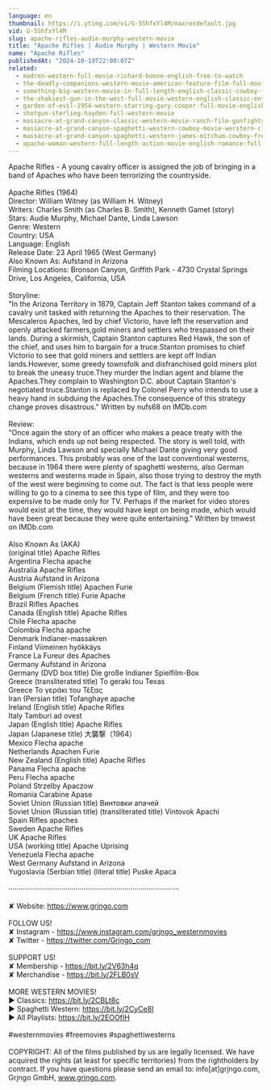 ```yaml
---
language: en
thumbnail: https://i.ytimg.com/vi/G-5ShfxYl4M/maxresdefault.jpg
vid: G-5ShfxYl4M
slug: apache-rifles-audie-murphy-western-movie
title: "Apache Rifles | Audie Murphy | Western Movie"
name: "Apache Rifles"
publishedAt: "2024-10-19T22:00:07Z"
related:
  - madron-western-full-movie-richard-boone-english-free-to-watch
  - the-deadly-companions-western-movie-american-feature-film-full-movie-english-free-films
  - something-big-western-movie-in-full-length-english-classic-cowboy-film-free-full-westerns
  - the-shakiest-gun-in-the-west-full-movie-western-english-classic-entire-film-full-free-movies
  - garden-of-evil-1954-western-starring-gary-cooper-full-movie-english-full-free-western-movies
  - shotgun-sterling-hayden-full-western-movie
  - massacre-at-grand-canyon-classic-western-movie-ranch-film-gunfights
  - massacre-at-grand-canyon-spaghetti-western-cowboy-movie-werstern-classic-english
  - massacre-at-grand-canyon-spaghetti-western-james-mitchum-cowboy-free-westerns
  - apache-woman-western-full-length-action-movie-english-romance-full-film
---
```


Apache Rifles - A young cavalry officer is assigned the job of bringing in a band of Apaches who have been terrorizing the countryside.<br />
<br />
Apache Rifles (1964)<br />
Director: William Witney (as William H. Witney)<br />
Writers: Charles Smith (as Charles B. Smith), Kenneth Gamet (story) <br />
Stars: Audie Murphy, Michael Dante, Linda Lawson<br />
Genre: Western<br />
Country: USA<br />
Language: English<br />
Release Date: 23 April 1965 (West Germany) <br />
Also Known As: Aufstand in Arizona <br />
Filming Locations: Bronson Canyon, Griffith Park - 4730 Crystal Springs Drive, Los Angeles, California, USA<br />
<br />
Storyline:<br />
"In the Arizona Territory in 1879, Captain Jeff Stanton takes command of a cavalry unit tasked with returning the Apaches to their reservation. The Mescaleros Apaches, led by chief Victorio, have left the reservation and openly attacked farmers,gold miners and settlers who trespassed on their lands. During a skirmish, Captain Stanton captures Red Hawk, the son of the chief, and uses him to bargain for a truce.Stanton promises to chief Victorio to see that gold miners and settlers are kept off Indian lands.However, some greedy townsfolk and disfranchised gold miners plot to break the uneasy truce.They murder the Indian agent and blame the Apaches.They complain to Washington D.C. about Captain Stanton's negotiated truce.Stanton is replaced by Colonel Perry who intends to use a heavy hand in subduing the Apaches.The consequence of this strategy change proves disastrous." Written by nufs68 on IMDb.com <br />
<br />
Review:<br />
"Once again the story of an officer who makes a peace treaty with the Indians, which ends up not being respected. The story is well told, with Murphy, Linda Lawson and specially Michael Dante giving very good performances. This probably was one of the last conventional westerns, because in 1964 there were plenty of spaghetti westerns, also German westerns and westerns made in Spain, also those trying to destroy the myth of the west were beginning to come out. The fact is that less people were willing to go to a cinema to see this type of film, and they were too expensive to be made only for TV. Perhaps if the market for video stores would exist at the time, they would have kept on being made, which would have been great because they were quite entertaining." Written by tmwest on IMDb.com <br />
<br />
Also Known As (AKA)<br />
(original title) Apache Rifles<br />
Argentina Flecha apache<br />
Australia Apache Rifles<br />
Austria Aufstand in Arizona<br />
Belgium (Flemish title) Apachen Furie<br />
Belgium (French title) Furie Apache<br />
Brazil Rifles Apaches<br />
Canada (English title) Apache Rifles<br />
Chile Flecha apache<br />
Colombia Flecha apache<br />
Denmark Indianer-massakren<br />
Finland Viimeinen hyökkäys<br />
France La Fureur des Apaches<br />
Germany Aufstand in Arizona<br />
Germany (DVD box title) Die große Indianer Spielfilm-Box<br />
Greece (transliterated title) To geraki tou Texas<br />
Greece Το γεράκι του Τέξας<br />
Iran (Persian title) Tofanghaye apache<br />
Ireland (English title) Apache Rifles<br />
Italy Tamburi ad ovest<br />
Japan (English title) Apache Rifles<br />
Japan (Japanese title) 大襲撃（1964）<br />
Mexico Flecha apache<br />
Netherlands Apachen Furie<br />
New Zealand (English title) Apache Rifles<br />
Panama Flecha apache<br />
Peru Flecha apache<br />
Poland Strzelby Apaczow<br />
Romania Carabine Apase<br />
Soviet Union (Russian title) Винтовки апачей<br />
Soviet Union (Russian title) (transliterated title) Vintovok Apachi<br />
Spain Rifles apaches<br />
Sweden Apache Rifles<br />
UK Apache Rifles<br />
USA (working title) Apache Uprising<br />
Venezuela Flecha apache<br />
West Germany Aufstand in Arizona<br />
Yugoslavia (Serbian title) (literal title) Puske Apaca<br />
<br />
····················································································<br />
<br />
✘ Website: https://www.grjngo.com<br />
<br />
FOLLOW US!<br />
✘ Instagram - https://www.instagram.com/grjngo_westernmovies<br />
✘ Twitter - https://twitter.com/Grjngo_com<br />
<br />
SUPPORT US!<br />
✘ Membership - https://bit.ly/2V63h4q<br />
✘ Merchandise - https://bit.ly/2FLB0sV<br />
<br />
MORE WESTERN MOVIES! <br />
► Classics: https://bit.ly/2CBLt8c <br />
► Spaghetti Western: https://bit.ly/2CyCe8I <br />
► All Playlists: https://bit.ly/2EOOfIH <br />
<br />
#westernmovies #freemovies #spaghettiwesterns<br />
<br />
COPYRIGHT: All of the films published by us are legally licensed. We have acquired the rights (at least for specific territories) from the rightholders by contract. If you have questions please send an email to: info[at]grjngo.com, Grjngo GmbH, www.grjngo.com.